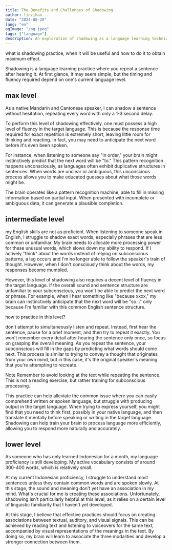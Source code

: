 ```yaml
---
title: The Benefits and Challenges of Shadowing
author: linzihao
date: "2024-08-20"
lang: "en"
ogImage: "/og.jpeg"
tags: ["language"]
description: An exploration of shadowing as a language learning technique, discussing its effectiveness at different proficiency levels and providing practical tips for maximizing its benefits.
---
```


what is shadowing practice, when it will be useful and how to do it to obtain maximum effect.

Shadowing is a language learning practice where you repeat a sentence after hearing it. At first glance, it may seem simple, but the timing and fluency required depend on one's current language level.

## max level
As a native Mandarin and Cantonese speaker, I can shadow a sentence without hesitation, repeating every word with only a 1-3 second delay.

To perform this level of shadowing effectively, one must possess a high level of fluency in the target language. This is because the response time required for exact repetition is extremely short, leaving little room for thinking and reacting. In fact, you may need to anticipate the next word before it's even been spoken.

For instance, when listening to someone say "in order," your brain might instinctively predict that the next word will be "to." This pattern recognition happens unconsciously, as languages often exhibit duplicative structures in sentences. When words are unclear or ambiguous, this unconscious process allows you to make educated guesses about what those words might be.

The brain operates like a pattern recognition machine, able to fill in missing information based on partial input. When presented with incomplete or ambiguous data, it can generate a plausible completion.

## intermediate level

my English skills are not as proficient. When listening to someone speak in English, I struggle to shadow exact words, especially phrases that are less common or unfamiliar. My brain needs to allocate more processing power for these unusual words, which slows down my ability to respond. If I actively "think" about the words instead of relying on subconscious patterns, a lag occurs and
I'm no longer able to follow the speaker's train of thought. However, when I don't consciously think about the words, my responses become mumbled.

However, this level of shadowing also requires a decent level of fluency in the target language. If the overall sound and sentence structure are unfamiliar to your subconscious, you won't be able to predict the next word or phrase. For example, when I hear something like "because xxxx," my brain can instinctively anticipate that the next word will be "so..." only because I'm familiar with this common English sentence structure.

how to practice in this level?

don't attempt to simultaneously listen and repeat. Instead, first hear the sentence, pause for a brief moment, and then try to repeat it exactly. You won't remember every detail after hearing the sentence only once, so focus on grasping the overall meaning. As you repeat the sentence, your
subconscious will fill in the gaps by predicting what words should come next. This process is similar to trying to convey a thought that originates from your own mind, but in this case, it's the original speaker's meaning that you're attempting to recreate.


<Alert>
  <AlertTitle>Note</AlertTitle>
  <AlertDescription>
    Remember to avoid looking at the text while repeating the sentence. This is not a reading exercise, but rather training for subconscious processing.
  </AlertDescription>
</Alert>

This practice can help alleviate the common issue where you can easily comprehend written or spoken language, but struggle with producing output in the target language. When trying to express yourself, you might find that you need to think first, possibly in your native language, and then translate it mentally before speaking or writing in the target language. Shadowing can help train your brain to process language more efficiently, allowing you to respond more naturally and
accurately.

## lower level

As someone who has only learned Indonesian for a month, my language proficiency is still developing. My active vocabulary consists of around 300-400 words, which is relatively small.

At my current Indonesian proficiency, I struggle to understand most sentences unless they contain common words and are spoken slowly. At this stage, the sound and meaning don't yet have an association in my mind. What's crucial for me is creating these associations. Unfortunately, shadowing isn't particularly helpful at this level, as it relies on a certain level of linguistic familiarity that I haven't yet developed.

At this stage, I believe that effective practices should focus on creating associations between textual, auditory, and visual signals. This can be achieved by reading text and listening to voiceovers for the same text, accompanied by visual representations of the meanings in the text. By doing so, my brain will learn to associate the three modalities and develop a stronger connection between them.